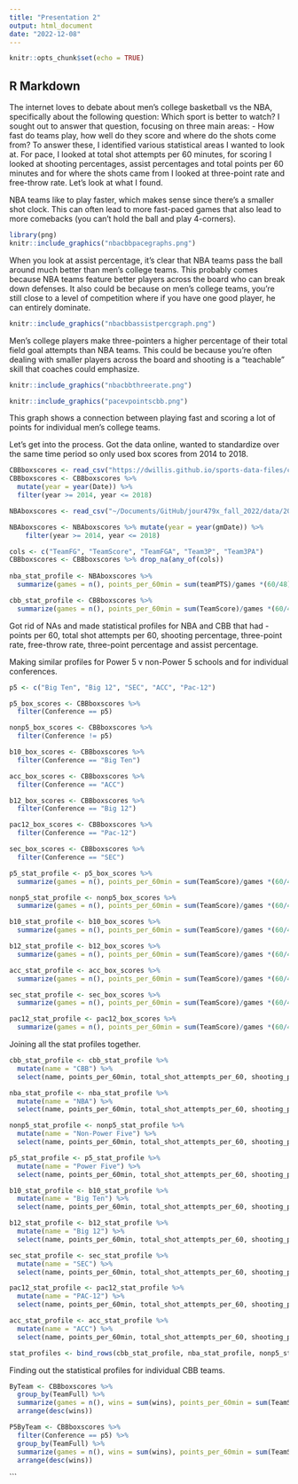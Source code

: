 ```yaml
---
title: "Presentation 2"
output: html_document
date: "2022-12-08"
---
```


```r
knitr::opts_chunk$set(echo = TRUE)
```

## R Markdown

The internet loves to debate about men's college basketball vs the NBA, specifically about the following question: Which sport is better to watch? I sought out to answer that question, focusing on three main areas:
- How fast do teams play, how well do they score and where do the shots come from?
To answer these, I identified various statistical areas I wanted to look at. For pace, I looked at total shot attempts per 60 minutes, for scoring I looked at shooting percentages, assist percentages and total points per 60 minutes and for where the shots came from I looked at three-point rate and free-throw rate. 
Let's look at what I found. 

NBA teams like to play faster, which makes sense since there's a smaller shot clock. This can often lead to more fast-paced games that also lead to more comebacks (you can't hold the ball and play 4-corners).
```r
library(png)
knitr::include_graphics("nbacbbpacegraphs.png")
```
When you look at assist percentage, it's clear that NBA teams pass the ball around much better than men's college teams. This probably comes because NBA teams feature better players across the board who can break down defenses. It also could be because on men's college teams, you're still close to a level of competition where if you have one good player, he can entirely dominate. 
```r
knitr::include_graphics("nbacbbassistpercgraph.png")
```
Men's college players make three-pointers a higher percentage of their total field goal attempts than NBA teams. This could be because you're often dealing with smaller players across the board and shooting is a "teachable" skill that coaches could emphasize. 
```r
knitr::include_graphics("nbacbbthreerate.png")
```
```r
knitr::include_graphics("pacevpointscbb.png")
```
This graph shows a connection between playing fast and scoring a lot of points for individual men's college teams.

Let's get into the process. Got the data online, wanted to standardize over the same time period so only used box scores from 2014 to 2018.

```r
CBBboxscores <- read_csv("https://dwillis.github.io/sports-data-files/cbblogs1522.csv")
CBBboxscores <- CBBboxscores %>% 
  mutate(year = year(Date)) %>% 
  filter(year >= 2014, year <= 2018) 

NBAboxscores <- read_csv("~/Documents/GitHub/jour479x_fall_2022/data/2012-18_officialBoxScore.csv") 

NBAboxscores <- NBAboxscores %>% mutate(year = year(gmDate)) %>% 
    filter(year >= 2014, year <= 2018)
```
```r
cols <- c("TeamFG", "TeamScore", "TeamFGA", "Team3P", "Team3PA")
CBBboxscores <- CBBboxscores %>% drop_na(any_of(cols))
  
nba_stat_profile <- NBAboxscores %>% 
  summarize(games = n(), points_per_60min = sum(teamPTS)/games *(60/48), total_shot_attempts_per_60 = sum(teamFGA)/games *(60/48), shooting_perc = sum(teamFGM)/sum(teamFGA), three_rate = sum(team3PA)/sum(teamFGA), free_throw_rate = sum(teamFTA)/sum(teamFGA), three_point_perc = sum(team3PM)/sum(team3PA), assist_perc = sum(teamAST)/sum(teamFGM))

cbb_stat_profile <- CBBboxscores %>% 
  summarize(games = n(), points_per_60min = sum(TeamScore)/games *(60/40), total_shot_attempts_per_60 = sum(TeamFGA)/games *(60/40), shooting_perc = sum(TeamFG)/sum(TeamFGA), three_rate = sum(Team3PA)/sum(TeamFGA), free_throw_rate = sum(TeamFTA)/sum(TeamFGA), three_point_perc = sum(Team3P)/sum(Team3PA), assist_perc = sum(TeamAssists)/sum(TeamFG))
```
Got rid of NAs and made statistical profiles for NBA and CBB that had
- points per 60, total shot attempts per 60, shooting percentage, three-point rate, free-throw rate, three-point percentage and assist percentage.


Making similar profiles for Power 5 v non-Power 5 schools and for individual conferences. 
```r
p5 <- c("Big Ten", "Big 12", "SEC", "ACC", "Pac-12")

p5_box_scores <- CBBboxscores %>% 
  filter(Conference == p5)

nonp5_box_scores <- CBBboxscores %>% 
  filter(Conference != p5)

b10_box_scores <- CBBboxscores %>% 
  filter(Conference == "Big Ten")

acc_box_scores <- CBBboxscores %>% 
  filter(Conference == "ACC")

b12_box_scores <- CBBboxscores %>% 
  filter(Conference == "Big 12")

pac12_box_scores <- CBBboxscores %>% 
  filter(Conference == "Pac-12")

sec_box_scores <- CBBboxscores %>% 
  filter(Conference == "SEC")

p5_stat_profile <- p5_box_scores %>% 
  summarize(games = n(), points_per_60min = sum(TeamScore)/games *(60/40), total_shot_attempts_per_60 = sum(TeamFGA)/games *(60/40), shooting_perc = sum(TeamFG)/sum(TeamFGA), three_rate = sum(Team3PA)/sum(TeamFGA), free_throw_rate = sum(TeamFTA)/sum(TeamFGA), three_point_perc = sum(Team3P)/sum(Team3PA), assist_perc = sum(TeamAssists)/sum(TeamFG))

nonp5_stat_profile <- nonp5_box_scores %>% 
  summarize(games = n(), points_per_60min = sum(TeamScore)/games *(60/40), total_shot_attempts_per_60 = sum(TeamFGA)/games *(60/40), shooting_perc = sum(TeamFG)/sum(TeamFGA), three_rate = sum(Team3PA)/sum(TeamFGA), free_throw_rate = sum(TeamFTA)/sum(TeamFGA), three_point_perc = sum(Team3P)/sum(Team3PA), assist_perc = sum(TeamAssists)/sum(TeamFG))

b10_stat_profile <- b10_box_scores %>% 
  summarize(games = n(), points_per_60min = sum(TeamScore)/games *(60/40), total_shot_attempts_per_60 = sum(TeamFGA)/games *(60/40), shooting_perc = sum(TeamFG)/sum(TeamFGA), three_rate = sum(Team3PA)/sum(TeamFGA), free_throw_rate = sum(TeamFTA)/sum(TeamFGA), three_point_perc = sum(Team3P)/sum(Team3PA), assist_perc = sum(TeamAssists)/sum(TeamFG))

b12_stat_profile <- b12_box_scores %>% 
  summarize(games = n(), points_per_60min = sum(TeamScore)/games *(60/40), total_shot_attempts_per_60 = sum(TeamFGA)/games *(60/40), shooting_perc = sum(TeamFG)/sum(TeamFGA), three_rate = sum(Team3PA)/sum(TeamFGA), free_throw_rate = sum(TeamFTA)/sum(TeamFGA), three_point_perc = sum(Team3P)/sum(Team3PA), assist_perc = sum(TeamAssists)/sum(TeamFG))

acc_stat_profile <- acc_box_scores %>% 
  summarize(games = n(), points_per_60min = sum(TeamScore)/games *(60/40), total_shot_attempts_per_60 = sum(TeamFGA)/games *(60/40), shooting_perc = sum(TeamFG)/sum(TeamFGA), three_rate = sum(Team3PA)/sum(TeamFGA), free_throw_rate = sum(TeamFTA)/sum(TeamFGA), three_point_perc = sum(Team3P)/sum(Team3PA), assist_perc = sum(TeamAssists)/sum(TeamFG))

sec_stat_profile <- sec_box_scores %>% 
  summarize(games = n(), points_per_60min = sum(TeamScore)/games *(60/40), total_shot_attempts_per_60 = sum(TeamFGA)/games *(60/40), shooting_perc = sum(TeamFG)/sum(TeamFGA), three_rate = sum(Team3PA)/sum(TeamFGA), free_throw_rate = sum(TeamFTA)/sum(TeamFGA), three_point_perc = sum(Team3P)/sum(Team3PA), assist_perc = sum(TeamAssists)/sum(TeamFG))

pac12_stat_profile <- pac12_box_scores %>% 
  summarize(games = n(), points_per_60min = sum(TeamScore)/games *(60/40), total_shot_attempts_per_60 = sum(TeamFGA)/games *(60/40), shooting_perc = sum(TeamFG)/sum(TeamFGA), three_rate = sum(Team3PA)/sum(TeamFGA), free_throw_rate = sum(TeamFTA)/sum(TeamFGA), three_point_perc = sum(Team3P)/sum(Team3PA), assist_perc = sum(TeamAssists)/sum(TeamFG))
```
Joining all the stat profiles together. 
```r
cbb_stat_profile <- cbb_stat_profile %>% 
  mutate(name = "CBB") %>% 
  select(name, points_per_60min, total_shot_attempts_per_60, shooting_perc, three_rate, free_throw_rate, three_point_perc, assist_perc)

nba_stat_profile <- nba_stat_profile %>% 
  mutate(name = "NBA") %>% 
  select(name, points_per_60min, total_shot_attempts_per_60, shooting_perc, three_rate, free_throw_rate, three_point_perc, assist_perc)

nonp5_stat_profile <- nonp5_stat_profile %>% 
  mutate(name = "Non-Power Five") %>% 
  select(name, points_per_60min, total_shot_attempts_per_60, shooting_perc, three_rate, free_throw_rate, three_point_perc, assist_perc)

p5_stat_profile <- p5_stat_profile %>% 
  mutate(name = "Power Five") %>% 
  select(name, points_per_60min, total_shot_attempts_per_60, shooting_perc, three_rate, free_throw_rate, three_point_perc, assist_perc)

b10_stat_profile <- b10_stat_profile %>% 
  mutate(name = "Big Ten") %>% 
  select(name, points_per_60min, total_shot_attempts_per_60, shooting_perc, three_rate, free_throw_rate, three_point_perc, assist_perc)

b12_stat_profile <- b12_stat_profile %>% 
  mutate(name = "Big 12") %>% 
  select(name, points_per_60min, total_shot_attempts_per_60, shooting_perc, three_rate, free_throw_rate, three_point_perc, assist_perc)

sec_stat_profile <- sec_stat_profile %>% 
  mutate(name = "SEC") %>% 
  select(name, points_per_60min, total_shot_attempts_per_60, shooting_perc, three_rate, free_throw_rate, three_point_perc, assist_perc)

pac12_stat_profile <- pac12_stat_profile %>% 
  mutate(name = "PAC-12") %>% 
  select(name, points_per_60min, total_shot_attempts_per_60, shooting_perc, three_rate, free_throw_rate, three_point_perc, assist_perc)

acc_stat_profile <- acc_stat_profile %>% 
  mutate(name = "ACC") %>% 
  select(name, points_per_60min, total_shot_attempts_per_60, shooting_perc, three_rate, free_throw_rate, three_point_perc, assist_perc)

stat_profiles <- bind_rows(cbb_stat_profile, nba_stat_profile, nonp5_stat_profile, p5_stat_profile, acc_stat_profile, sec_stat_profile, b12_stat_profile, b10_stat_profile, pac12_stat_profile)
```
Finding out the statistical profiles for individual CBB teams.
```r
ByTeam <- CBBboxscores %>% 
  group_by(TeamFull) %>% 
  summarize(games = n(), wins = sum(wins), points_per_60min = sum(TeamScore)/games *(60/40), total_shot_attempts_per_60 = sum(TeamFGA)/games *(60/40), shooting_perc = sum(TeamFG)/sum(TeamFGA), three_rate = sum(Team3PA)/sum(TeamFGA), free_throw_rate = sum(TeamFTA)/sum(TeamFGA), three_point_perc = sum(Team3P)/sum(Team3PA), assist_perc = sum(TeamAssists)/sum(TeamFG)) %>% 
  arrange(desc(wins))

P5ByTeam <- CBBboxscores %>% 
  filter(Conference == p5) %>% 
  group_by(TeamFull) %>% 
  summarize(games = n(), wins = sum(wins), points_per_60min = sum(TeamScore)/games *(60/40), total_shot_attempts_per_60 = sum(TeamFGA)/games *(60/40), shooting_perc = sum(TeamFG)/sum(TeamFGA), three_rate = sum(Team3PA)/sum(TeamFGA), free_throw_rate = sum(TeamFTA)/sum(TeamFGA), three_point_perc = sum(Team3P)/sum(Team3PA), assist_perc = sum(TeamAssists)/sum(TeamFG)) %>% 
  arrange(desc(wins))
```
```

